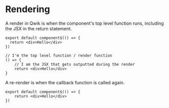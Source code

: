 # Rendering

A render in Qwik is when the component's top level function runs, including the JSX in the return statement.

```tsx
export default component$(() => {
  return <div>Hello</div>
})

// I'm the top level function / render function
() => {
    // I am the JSX that gets outputted during the render
    return <div>Hello</div>
}
```

<Showcase name="re-render" />

A re-render is when the callback function is called again.

```tsx
export default component$(() => {
    return <div>Hello</div>
})